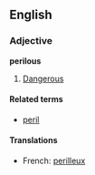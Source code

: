 ==English==
===Adjective===
'''perilous'''

#[[Dangerous]]

====Related terms====
*[[peril]]

====Translations====
*French: [[perilleux]]